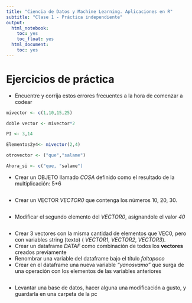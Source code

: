 ```yaml
---
title: "Ciencia de Datos y Machine Learning. Aplicaciones en R"
subtitle: "Clase 1 - Práctica independiente"
output:
  html_notebook:
    toc: yes
    toc_float: yes
  html_document:
    toc: yes
---
```



# Ejercicios de práctica

- Encuentre y corrija estos errores frecuentes a la hora de comenzar a codear
```r
mivector <- c(1,10,15,25)

doble vector <- mivector*2

PI <- 3,14

Elementos2y4<- mivector(2,4)

otrovector <- ("que","salame")

Ahora_si <- c("que, "salame")
```

- Crear un OBJETO llamado _COSA_ definido como el resultado de la multiplicación: 5*6
```r

```


- Crear un VECTOR _VECTOR0_ que contenga los números 10, 20, 30.
```r

```



- Modificar el segundo elemento del _VECTOR0_, asignandole el valor *40*
```r

```


- Crear 3 vectores con la misma cantidad de elementos que VEC0, pero con variables string (texto) ( _VECTOR1_, _VECTOR2_, _VECTOR3_).
- Crear un dataframe _DATAF_ como combinación de todos los __vectores__ creados previamente
- Renombrar una variable del dataframe bajo el título _faltapoco_
- Crear en el dataframe una nueva variable _"yanosvamo"_ que surga de una operación con los elementos de las variables anteriores
```r

```


- Levantar una base de datos, hacer alguna una modificación a gusto, y guardarla en una carpeta de la pc
```r

```

